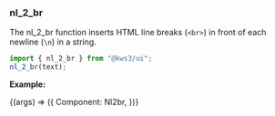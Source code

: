 
<Version />

<Meta title="Utils/2. Examples/2. Nl2br" />

### nl_2_br

The nl_2_br function inserts HTML line breaks (`<br>`) in front of each newline (`\n`) in a string.

```js
import { nl_2_br } from "@kws3/ui";
nl_2_br(text);
```

**Example:**

<Story name="2. Nl2br" args={{}}>
  {(args) => ({
    Component: Nl2br,
  })}
</Story>
